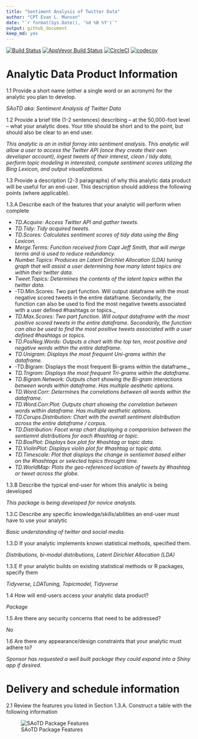 ```yaml
---
title: "Sentiment Analysis of Twitter Data"
author: "CPT Evan L. Munson"
date: "`r format(Sys.Date(), '%d %B %Y')`"
output: github_document
keep_md: yes
---
```


<!-- don't edit the .md file, instead edit the .Rmd -->

[![Build Status](https://travis-ci.org/evan-l-munson/SAoTD.svg?branch=master)](https://travis-ci.org/evan-l-munson/SAoTD)
[![AppVeyor Build Status](https://ci.appveyor.com/api/projects/status/github/evan-l-munson/SAoTD?branch=master&svg=true)](https://ci.appveyor.com/project/evan-l-munson/SAoTD)
[![CircleCI](https://circleci.com/gh/evan-l-munson/SAoTD.svg?style=svg)](https://circleci.com/gh/evan-l-munson/SAoTD)
[![codecov](https://codecov.io/gh/evan-l-munson/SAoTD/branch/master/graph/badge.svg)](https://codecov.io/gh/evan-l-munson/SAoTD)

# Analytic Data Product Information  

1.1 Provide a short name (either a single word or an acronym) for the analytic you plan to develop.

_SAoTD aka: Sentiment Analysis of Twitter Data_

1.2 Provide a brief title (1-2 sentences) describing – at the 50,000-foot level – what your analytic does. Your title should be short and to the point, but should also be clear to an end user.

_This analytic is an in initial forray into sentiment analysis. This analytic will allow a user to access the Twitter API (once they create their own developer account), ingest tweets of their interest, clean / tidy data, perform topic modeling in interested, compute sentiment scores utilizing the Bing Lexicon, and output visualizations._

1.3 Provide a description (2-3 paragraphs) of why this analytic data product will be useful for an end-user. This description should address the following points (where applicable).

1.3.A Describe each of the features that your analytic will perform when complete

* _TD.Acquire: Access Twitter API and gather tweets._
* _TD.Tidy: Tidy acquired tweets._
* _TD.Scores: Calculates sentiment scores of tidy data using the Bing Lexicon._
* _Merge.Terms: Function received from Capt Jeff Smith, that will merge terms and is used to reduce redundancy._
* _Number.Topics: Produces an Latent Dirichlet Allocation (LDA) tuning graph that will assist a user determining how many latent topics are within their twitter data._
* _Tweet.Topics: Determines the contents of the latent topics within the twitter data._
* -TD.Min.Scores: Two part function. Will output dataframe with the most negative scored tweets in the entire dataframe. Secondarily, the function can also be used to find the most negative tweets associated with a user defined #hashtags or topics._
* _TD.Max.Scores: Two part function. Will output dataframe with the most positive scored tweets in the entire dataframe. Secondarily, the function can also be used to find the most positive tweets associated with a user defined #hashtags or topics._
* _TD.PosNeg.Words: Outputs a chart with the top ten, most positive and negative words within the entire dataframe._
* _TD.Unigram: Displays the most frequent Uni-grams within the dataframe._
* -TD.Bigram: Displays the most frequent Bi-grams within the dataframe._
* _TD.Trigram: Displays the most frequent Tri-grams within the dataframe._
* _TD.Bigram.Network: Outputs chart showing the Bi-gram interactions between words within dataframe. Has multiple aesthetic options._
* _TD.Word.Corr: Determines the correlations between all words within the dataframe._
* _TD.Word.Corr.Plot: Outputs chart showing the correlation between words within dataframe. Has multiple aesthetic options._
* _TD.Corups.Distribution: Chart with the overall sentiment distribution across the entire dataframe / corpus._
* _TD.Distribution: Facet wrap chart displaying a comparision between the sentiemnt distributions for each #hashtag or topic._
* _TD.BoxPlot: Displays box plot for #hashtag or topic data._
* _TD.ViolinPlot: Displays violin plot for #hashtag or topic data._
* _TD.Timescale: Plot that displays the change in sentiemnt based either on the #hashtags or selected topics throught time._
* _TD.WorldMap: Plots the geo-referenced location of tweets by #hashtag or tweet across the globe._

1.3.B Describe the typical end-user for whom this analytic is being developed

_This package is being developed for novice analysts._

1.3.C Describe any specific knowledge/skills/abilities an end-user must have to use your analytic

_Basic understanding of twitter and social media._

1.3.D If your analytic implements known statistical methods, specified them.

_Distributions, bi-modal distributions, Latent Dirichlet Allocation (LDA)_

1.3.E If your analytic builds on existing statistical methods or R packages, specify them

_Tidyverse, LDATuning, Topicmodel, Tidyverse_

1.4 How will end-users access your analytic data product?

_Package_

1.5 Are there any security concerns that need to be addressed?

_No_

1.6 Are there any appearance/design constraints that your analytic must adhere to?

_Sponsor has requested a well built package they could expand into a Shiny app if desired._

# Delivery and schedule information

2.1 Review the features you listed in Section 1.3.A. Construct a table with the following information

![SAoTD Package Features](Proposal_Chart.png)



